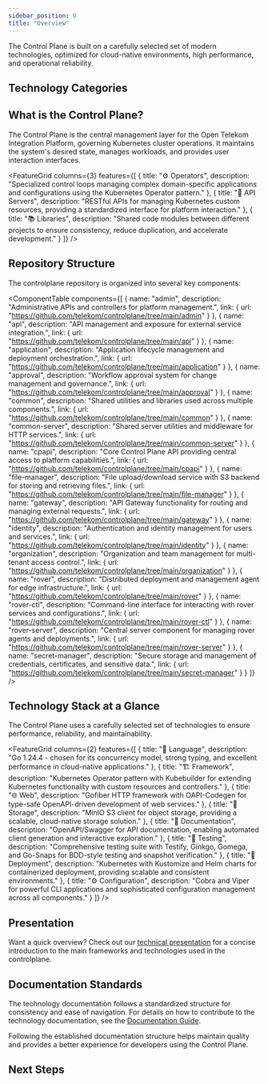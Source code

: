 ```yaml
---
sidebar_position: 0
title: "Overview"
---
```



<NoAutoTitle />

<PageHeader 
  title="Control Plane Technology Stack"
  description="Comprehensive overview of the technologies powering the Control Plane"
/>

<InfoSection type="info" title="Modern cloud-native stack">
  The Control Plane is built on a carefully selected set of modern technologies, optimized for cloud-native environments, high performance, and operational reliability.
</InfoSection>

## Technology Categories

<CardGrid columns={3}>
  <FeatureCard
    title="Core Technologies"
    description="The foundation of the Control Plane architecture, including Go language and Kubernetes."
    linkText="View Core Technologies"
    linkUrl="Core-Technologies/golang"
  />
  
  <FeatureCard
    title="Web Frameworks"
    description="Fast and efficient HTTP frameworks that power the Control Plane's APIs and services."
    linkText="View Web Frameworks"
    linkUrl="Web-Frameworks/gofiber"
  />
  
  <FeatureCard
    title="Storage Solutions"
    description="Scalable and reliable storage technologies for managing data across the platform."
    linkText="View Storage Solutions"
    linkUrl="Storage/minio"
  />

  <FeatureCard
    title="Testing Tools"
    description="Robust testing frameworks and mocking libraries to ensure code quality and reliability."
    linkText="View Testing Tools"
    linkUrl="Testing/testify"
  />
  
  <FeatureCard
    title="Authentication"
    description="Secure authentication mechanisms to protect resources and validate identity."
    linkText="View Authentication"
    linkUrl="Authentication/jwt"
  />
  
  <FeatureCard
    title="Infrastructure"
    description="Tools and platforms for deploying, managing, and scaling the Control Plane."
    linkText="View Infrastructure"
    linkUrl="Infrastructure/kustomize"
  />
  
  <FeatureCard
    title="Monitoring & Logging"
    description="Observability solutions to gain insights into system performance and behavior."
    linkText="View Monitoring & Logging"
    linkUrl="Monitoring-Logging/prometheus"
  />
</CardGrid>

## What is the Control Plane?

The Control Plane is the central management layer for the Open Telekom Integration Platform, governing Kubernetes cluster operations. It maintains the system's desired state, manages workloads, and provides user interaction interfaces.

<FeatureGrid columns={3} features={[
  {
    title: "⚙️ Operators",
    description: "Specialized control loops managing complex domain-specific applications and configurations using the Kubernetes Operator pattern."
  },
  {
    title: "🔌 API Servers",
    description: "RESTful APIs for managing Kubernetes custom resources, providing a standardized interface for platform interaction."
  },
  {
    title: "📚 Libraries",
    description: "Shared code modules between different projects to ensure consistency, reduce duplication, and accelerate development."
  }
]} />

## Repository Structure

The controlplane repository is organized into several key components:

<ComponentTable 
  components={[
    {
      name: "admin",
      description: "Administrative APIs and controllers for platform management.",
      link: { url: "https://github.com/telekom/controlplane/tree/main/admin" }
    },
    {
      name: "api",
      description: "API management and exposure for external service integration.",
      link: { url: "https://github.com/telekom/controlplane/tree/main/api" }
    },
    {
      name: "application",
      description: "Application lifecycle management and deployment orchestration.",
      link: { url: "https://github.com/telekom/controlplane/tree/main/application" }
    },
    {
      name: "approval",
      description: "Workflow approval system for change management and governance.",
      link: { url: "https://github.com/telekom/controlplane/tree/main/approval" }
    },
    {
      name: "common",
      description: "Shared utilities and libraries used across multiple components.",
      link: { url: "https://github.com/telekom/controlplane/tree/main/common" }
    },
    {
      name: "common-server",
      description: "Shared server utilities and middleware for HTTP services.",
      link: { url: "https://github.com/telekom/controlplane/tree/main/common-server" }
    },
    {
      name: "cpapi",
      description: "Core Control Plane API providing central access to platform capabilities.",
      link: { url: "https://github.com/telekom/controlplane/tree/main/cpapi" }
    },
    {
      name: "file-manager",
      description: "File upload/download service with S3 backend for storing and retrieving files.",
      link: { url: "https://github.com/telekom/controlplane/tree/main/file-manager" }
    },
    {
      name: "gateway",
      description: "API Gateway functionality for routing and managing external requests.",
      link: { url: "https://github.com/telekom/controlplane/tree/main/gateway" }
    },
    {
      name: "identity",
      description: "Authentication and identity management for users and services.",
      link: { url: "https://github.com/telekom/controlplane/tree/main/identity" }
    },
    {
      name: "organization",
      description: "Organization and team management for multi-tenant access control.",
      link: { url: "https://github.com/telekom/controlplane/tree/main/organization" }
    },
    {
      name: "rover",
      description: "Distributed deployment and management agent for edge infrastructure.",
      link: { url: "https://github.com/telekom/controlplane/tree/main/rover" }
    },
    {
      name: "rover-ctl",
      description: "Command-line interface for interacting with rover services and configurations.",
      link: { url: "https://github.com/telekom/controlplane/tree/main/rover-ctl" }
    },
    {
      name: "rover-server",
      description: "Central server component for managing rover agents and deployments.",
      link: { url: "https://github.com/telekom/controlplane/tree/main/rover-server" }
    },
    {
      name: "secret-manager",
      description: "Secure storage and management of credentials, certificates, and sensitive data.",
      link: { url: "https://github.com/telekom/controlplane/tree/main/secret-manager" }
    }
  ]}
/>

## Technology Stack at a Glance

<InfoSection type="note" title="Technology choices">
  The Control Plane uses a carefully selected set of technologies to ensure performance, reliability, and maintainability.
</InfoSection>

<FeatureGrid columns={2} features={[
  {
    title: "🧩 Language",
    description: "Go 1.24.4 - chosen for its concurrency model, strong typing, and excellent performance in cloud-native applications."
  },
  {
    title: "🏗️ Framework",
    description: "Kubernetes Operator pattern with Kubebuilder for extending Kubernetes functionality with custom resources and controllers."
  },
  {
    title: "🌐 Web",
    description: "Gofiber HTTP framework with OAPI-Codegen for type-safe OpenAPI-driven development of web services."
  },
  {
    title: "💾 Storage",
    description: "MinIO S3 client for object storage, providing a scalable, cloud-native storage solution."
  },
  {
    title: "📝 Documentation",
    description: "OpenAPI/Swagger for API documentation, enabling automated client generation and interactive exploration."
  },
  {
    title: "🧪 Testing",
    description: "Comprehensive testing suite with Testify, Ginkgo, Gomega, and Go-Snaps for BDD-style testing and snapshot verification."
  },
  {
    title: "🚀 Deployment",
    description: "Kubernetes with Kustomize and Helm charts for containerized deployment, providing scalable and consistent environments."
  },
  {
    title: "⚙️ Configuration",
    description: "Cobra and Viper for powerful CLI applications and sophisticated configuration management across all components."
  }
]} />

## Presentation

Want a quick overview? Check out our [technical presentation](https://github.com/telekom/controlplane/docs/presentation) for a concise introduction to the main frameworks and technologies used in the controlplane.

## Documentation Standards

The technology documentation follows a standardized structure for consistency and ease of navigation. For details on how to contribute to the technology documentation, see the [Documentation Guide](DOCUMENTATION_GUIDE.md).

<InfoSection type="tip" title="Documentation consistency">
  Following the established documentation structure helps maintain quality and provides a better experience for developers using the Control Plane.
</InfoSection>

## Next Steps

<CardGrid columns={3}>
  <FeatureCard
    title="Core Technologies"
    description="Explore the foundational technologies used in the Control Plane, starting with the Go language."
    linkText="Go Language"
    linkUrl="Core-Technologies/golang"
  />
  
  <FeatureCard
    title="Getting Started"
    description="Ready to start using the Control Plane? Check out our quickstart guide."
    linkText="Quickstart"
    linkUrl="../Installation/quickstart"
  />
  
  <FeatureCard
    title="Documentation Template"
    description="View the template for creating consistent technology documentation pages."
    linkText="View Template"
    linkUrl="_template"
  />
</CardGrid>